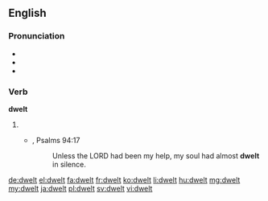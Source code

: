 ==English==

===Pronunciation===
* {{IPA|/ˈdwɛlt/}}
* {{audio|en-us-dwelt.ogg|Audio (US)}}
* {{rhymes|ɛlt}}

===Verb===
'''dwelt'''

# {{past of|dwell}}
#* {{RQ:Authorized Version}}, Psalms 94:17
#*: Unless the LORD had been my help, my soul had almost '''dwelt''' in silence.

[[de:dwelt]]
[[el:dwelt]]
[[fa:dwelt]]
[[fr:dwelt]]
[[ko:dwelt]]
[[li:dwelt]]
[[hu:dwelt]]
[[mg:dwelt]]
[[my:dwelt]]
[[ja:dwelt]]
[[pl:dwelt]]
[[sv:dwelt]]
[[vi:dwelt]]